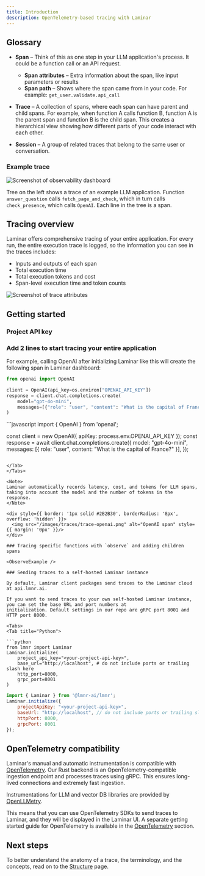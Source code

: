```yaml
---
title: Introduction
description: OpenTelemetry-based tracing with Laminar
---
```



## Glossary

- **Span** – Think of this as one step in your LLM application's process. It could be a function call or an API request.
  - **Span attributes** – Extra information about the span, like input parameters or results
  - **Span path** – Shows where the span came from in your code. For example: `get_user.validate.api_call`

- **Trace** – A collection of spans, where each span can have parent and child spans. For example, when function A calls function B, function A is the parent span and function B is the child span. This creates a hierarchical view showing how different parts of your code interact with each other.
- **Session** – A group of related traces that belong to the same user or conversation.

### Example trace
<div style={{ border: '1px solid #2B2B30', borderRadius: '8px', overflow: 'hidden' }}>
<img src="/images/traces/trace-example.png" alt="Screenshot of observability dashboard" style={{ margin: '0px' }}/>
</div>

Tree on the left shows a trace of an example LLM application. Function `answer_question` calls `fetch_page_and_check`, which in turn calls `check_presence`, which calls `OpenAI`. 
Each line in the tree is a span.

## Tracing overview

Laminar offers comprehensive tracing of your entire application.
For every run, the entire execution trace is logged, so the information you can see in the traces includes:

- Inputs and outputs of each span
- Total execution time
- Total execution tokens and cost
- Span-level execution time and token counts

<div style={{ border: '1px solid #2B2B30', borderRadius: '8px', overflow: 'hidden' }}>
<img src="/images/traces/trace-attr.png" alt="Screenshot of trace attributes" style={{ margin: '0px' }}/>
</div>

## Getting started

### Project API key

<GetProjectApiKey />

### Add 2 lines to start tracing your entire application

<LaminarInitialize />

For example, calling OpenAI after initializing Laminar like this
will create the following span in Laminar dashboard:
<Tabs>
<Tab title="Python">

```python
from openai import OpenAI

client = OpenAI(api_key=os.environ["OPENAI_API_KEY"])
response = client.chat.completions.create(
    model="gpt-4o-mini",
    messages=[{"role": "user", "content": "What is the capital of France?"}],
)
```
</Tab>
<Tab title="JavaScript/TypeScript">
```javascript
import { OpenAI } from 'openai';

const client = new OpenAI({ apiKey: process.env.OPENAI_API_KEY });
const response = await client.chat.completions.create({
    model: "gpt-4o-mini",
    messages: [{ role: "user", content: "What is the capital of France?" }],
});
```

</Tab>
</Tabs>

<Note>
Laminar automatically records latency, cost, and tokens for LLM spans, taking into account the model and the number of tokens in the response.
</Note>

<div style={{ border: '1px solid #2B2B30', borderRadius: '8px', overflow: 'hidden' }}>
  <img src="/images/traces/trace-openai.png" alt="OpenAI span" style={{ margin: '0px' }}/>
</div>

### Tracing specific functions with `observe` and adding children spans

<ObserveExample />

### Sending traces to a self-hosted Laminar instance

By default, Laminar client packages send traces to the Laminar cloud at api.lmnr.ai.

If you want to send traces to your own self-hosted Laminar instance, you can set the base URL and port numbers at
initialization. Default settings in our repo are gRPC port 8001 and HTTP port 8000.

<Tabs>
<Tab title="Python">

```python
from lmnr import Laminar
Laminar.initialize(
    project_api_key="<your-project-api-key>",
    base_url="http://localhost", # do not include ports or trailing slash here
    http_port=8000,
    grpc_port=8001
)
```

</Tab>
<Tab title="JavaScript/TypeScript">

```javascript
import { Laminar } from '@lmnr-ai/lmnr';
Laminar.initialize({
    projectApiKey: "<your-project-api-key>",
    baseUrl: "http://localhost", // do not include ports or trailing slash here
    httpPort: 8000,
    grpcPort: 8001
});
```

</Tab>
</Tabs>

## OpenTelemetry compatibility

Laminar's manual and automatic instrumentation is compatible with [OpenTelemetry](https://opentelemetry.io/docs/specs/otel/).
Our Rust backend is an OpenTelemetry-compatible ingestion endpoint and processes traces using gRPC. This ensures long-lived connections and extremely fast ingestion.

Instrumentations for LLM and vector DB libraries are provided by [OpenLLMetry](https://github.com/traceloop/openllmetry).

This means that you can use OpenTelemetry SDKs to send traces to Laminar, and they will be displayed in the Laminar UI.
A separate getting started guide for OpenTelemetry is available in the [OpenTelemetry](/tracing/otel) section.

## Next steps

To better understand the anatomy of a trace, the terminology, and the concepts,
read on to the [Structure](/tracing/structure) page.